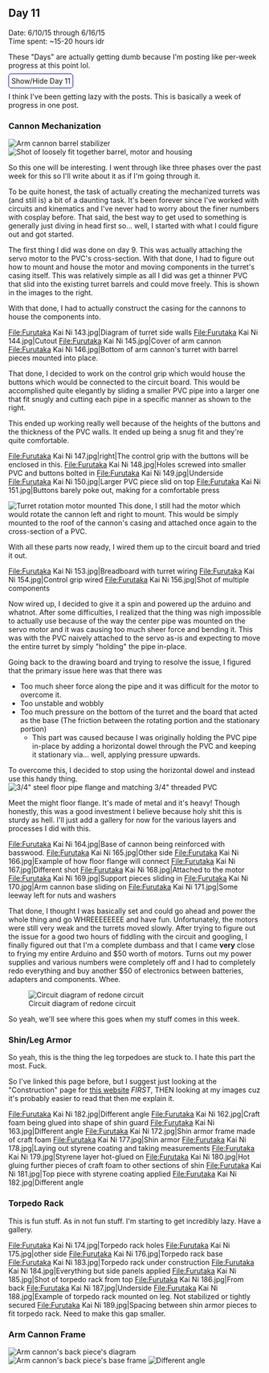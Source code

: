 ==Day 11==
Date: 6/10/15 through 6/16/15<br />
Time spent: ~15-20 hours idr

These "Days" are actually getting dumb because I'm posting like per-week progress at this point lol.

<span class="mw-customtoggle-furutaka-day11" style="border:1px solid blue; border-radius: 5px;padding:5px">Show/Hide Day 11</span>
<div class="mw-collapsible mw-collapsed" id="mw-customcollapsible-furutaka-day11">

I think I've been getting lazy with the posts. This is basically a week of progress in one post.
===Cannon Mechanization===
[[File:Furutaka Kai Ni 140.jpg|thumb|right|Arm cannon barrel stabilizer]]
[[File:Furutaka Kai Ni 141.jpg|thumb|right|Shot of loosely fit together barrel, motor and housing]]

So this one will be interesting. I went through like three phases over the past week for this so I'll write about it as if I'm going through it.

To be quite honest, the task of actually creating the mechanized turrets was (and still is) a bit of a daunting task. It's been forever since I've worked with circuits and kinematics and I've never had to worry about the finer numbers with cosplay before. That said, the best way to get used to something is generally just diving in head first so... well, I started with what I could figure out and got started.

The first thing I did was done on day 9. This was actually attaching the servo motor to the PVC's cross-section. With that done, I had to figure out how to mount and house the motor and moving components in the turret's casing itself. This was relatively simple as all I did was get a thinner PVC that slid into the existing turret barrels and could move freely. This is shown in the images to the right. 

With that done, I had to actually construct the casing for the cannons to house the components into.
<gallery widths="250px" heights="200px">
File:Furutaka Kai Ni 143.jpg|Diagram of turret side walls
File:Furutaka Kai Ni 144.jpg|Cutout
File:Furutaka Kai Ni 145.jpg|Cover of arm cannon
File:Furutaka Kai Ni 146.jpg|Bottom of arm cannon's turret with barrel pieces mounted into place.
</gallery>


That done, I decided to work on the control grip which would house the buttons which would be connected to the circuit board. This would be accomplished quite elegantly by sliding a smaller PVC pipe into a larger one that fit snugly and cutting each pipe in a specific manner as shown to the right.

This ended up working really well because of the heights of the buttons and the thickness of the PVC walls. It ended up being a snug fit and they're quite comfortable.

<gallery widths="250px" heights="200px">
File:Furutaka Kai Ni 147.jpg|right|The control grip with the buttons will be enclosed in this.
File:Furutaka Kai Ni 148.jpg|Holes screwed into smaller PVC and buttons bolted in
File:Furutaka Kai Ni 149.jpg|Underside
File:Furutaka Kai Ni 150.jpg|Larger PVC piece slid on top
File:Furutaka Kai Ni 151.jpg|Buttons barely poke out, making for a comfortable press
</gallery>

[[File:Furutaka Kai Ni 152.jpg|thumb|right|Turret rotation motor mounted]]
This done, I still had the motor which would rotate the cannon left and right to mount. This would be simply mounted to the roof of the cannon's casing and attached once again to the cross-section of a PVC. 

With all these parts now ready, I wired them up to the circuit board and tried it out.

<gallery widths="250px" heights="200px">
File:Furutaka Kai Ni 153.jpg|Breadboard with turret wiring
File:Furutaka Kai Ni 154.jpg|Control grip wired
File:Furutaka Kai Ni 156.jpg|Shot of multiple components
</gallery>

Now wired up, I decided to give it a spin and powered up the arduino and whatnot. After some difficulties, I realized that the thing was nigh impossible to actually use because of the way the center pipe was mounted on the servo motor and it was causing too much sheer force and bending it. This was with the PVC naively attached to the servo as-is and expecting to move the entire turret by simply "holding" the pipe in-place.

Going back to the drawing board and trying to resolve the issue, I figured that the primary issue here was that there was
*Too much sheer force along the pipe and it was difficult for the motor to overcome it.
*Too unstable and wobbly
*Too much pressure on the bottom of the turret and the board that acted as the base (The friction between the rotating portion and the stationary portion)
**This part was caused because I was originally holding the PVC pipe in-place by adding a horizontal dowel through the PVC and keeping it stationary via... well, applying pressure upwards.

To overcome this, I decided to stop using the horizontal dowel and instead use this handy thing.
[[File:Furutaka Kai Ni 161.jpg|thumb|3/4" steel floor pipe flange and matching 3/4" threaded PVC]]

Meet the might floor flange. It's made of metal and it's heavy! Though honestly, this was a good investment I believe because holy shit this is sturdy as hell. I'll just add a gallery for now for the various layers and processes I did with this.

<gallery widths="250px" heights="200px">
File:Furutaka Kai Ni 164.jpg|Base of cannon being reinforced with basswood.
File:Furutaka Kai Ni 165.jpg|Other side
File:Furutaka Kai Ni 166.jpg|Example of how floor flange will connect
File:Furutaka Kai Ni 167.jpg|Different shot
File:Furutaka Kai Ni 168.jpg|Attached to the motor
File:Furutaka Kai Ni 169.jpg|Support pieces sliding in
File:Furutaka Kai Ni 170.jpg|Arm cannon base sliding on
File:Furutaka Kai Ni 171.jpg|Some leeway left for nuts and washers
</gallery>

That done, I thought I was basically set and could go ahead and power the whole thing and go WHREEEEEEEE and have fun. Unfortunately, the motors were still very weak and the turrets moved slowly. After trying to figure out the issue for a good two hours of fiddling with the circuit and googling, I finally figured out that I'm a complete dumbass and that I came '''very''' close to frying my entire Arduino and $50 worth of motors. Turns out my power supplies and various numbers were completely off and I had to completely redo everything and buy another $50 of electronics between batteries, adapters and components. Whee.

[[File:Furutaka Kai Ni 191.png|thumb|Circuit diagram of redone circuit]]

So yeah, we'll see where this goes when my stuff comes in this week.


===Shin/Leg Armor===
So yeah, this is the thing the leg torpedoes are stuck to. I hate this part the most. Fuck.

So I've linked this page before, but I suggest just looking at the "Construction" page for [http://amethyst-angel.com/armormaking.html this website] ''FIRST'', THEN looking at my images cuz it's probably easier to read that then me explain it.

<gallery widths="250px" heights="200px">
File:Furutaka Kai Ni 182.jpg|Different angle
File:Furutaka Kai Ni 162.jpg|Craft foam being glued into shape of shin guard
File:Furutaka Kai Ni 163.jpg|Different angle
File:Furutaka Kai Ni 172.jpg|Shin armor frame made of craft foam
File:Furutaka Kai Ni 177.jpg|Shin armor
File:Furutaka Kai Ni 178.jpg|Laying out styrene coating and taking measurements
File:Furutaka Kai Ni 179.jpg|Styrene layer hot-glued on
File:Furutaka Kai Ni 180.jpg|Hot gluing further pieces of craft foam to other sections of shin
File:Furutaka Kai Ni 181.jpg|Top piece with styrene coating applied
File:Furutaka Kai Ni 182.jpg|Different angle
</gallery>

===Torpedo Rack===
This is fun stuff. As in not fun stuff. I'm starting to get incredibly lazy. Have a gallery.

<gallery widths="250px" heights="200px">
File:Furutaka Kai Ni 174.jpg|Torpedo rack holes
File:Furutaka Kai Ni 175.jpg|other side
File:Furutaka Kai Ni 176.jpg|Torpedo rack base
File:Furutaka Kai Ni 183.jpg|Torpedo rack under construction
File:Furutaka Kai Ni 184.jpg|Everything but side panels applied
File:Furutaka Kai Ni 185.jpg|Shot of torpedo rack from top
File:Furutaka Kai Ni 186.jpg|From back
File:Furutaka Kai Ni 187.jpg|Underside
File:Furutaka Kai Ni 188.jpg|Example of torpedo rack mounted on leg. Not stabilized or tightly secured
File:Furutaka Kai Ni 189.jpg|Spacing between shin armor pieces to fit torpedo rack. Need to make this gap smaller.
</gallery>

===Arm Cannon Frame===

[[File:Furutaka Kai Ni 157.jpg|thumb|left|Arm cannon's back piece's diagram]]
[[File:Furutaka Kai Ni 158.jpg|thumb|left|Arm cannon's back piece's base frame]]
[[File:Furutaka Kai Ni 159.jpg|thumb|left|Different angle]]
</div>